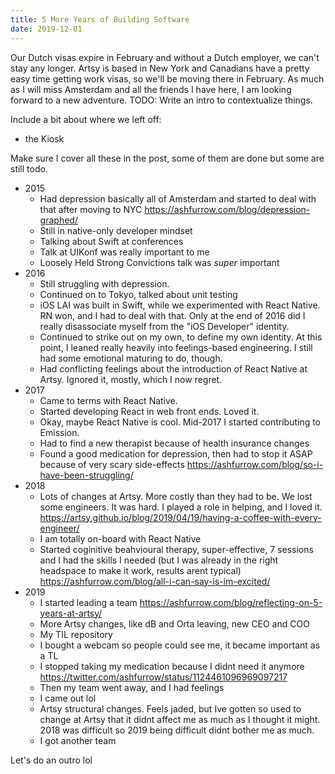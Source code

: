 ```yaml
---
title: 5 More Years of Building Software
date: 2019-12-01
---
```



Our Dutch visas expire in February and without a Dutch employer, we can't stay any longer. Artsy is based in New York and Canadians have a pretty easy time getting work visas, so we'll be moving there in February. As much as I will miss Amsterdam and all the friends I have here, I am looking forward to a new adventure.
TODO: Write an intro to contextualize things.

Include a bit about where we left off:

- the Kiosk

Make sure I cover all these in the post, some of them are done but some are still todo.

- 2015
  - Had depression basically all of Amsterdam and started to deal with that after moving to NYC https://ashfurrow.com/blog/depression-graphed/
  - Still in native-only developer mindset
  - Talking about Swift at conferences
  - Talk at UIKonf was really important to me
  - Loosely Held Strong Convictions talk was _super_ important
- 2016
  - Still struggling with depression.
  - Continued on to Tokyo, talked about unit testing
  - iOS LAI was built in Swift, while we experimented with React Native. RN won, and I had to deal with that. Only at the end of 2016 did I really disassociate myself from the "iOS Developer" identity.
  - Continued to strike out on my own, to define my own identity. At this point, I leaned really heavily into feelings-based engineering. I still had some emotional maturing to do, though.
  - Had conflicting feelings about the introduction of React Native at Artsy. Ignored it, mostly, which I now regret.
- 2017
  - Came to terms with React Native.
  - Started developing React in web front ends. Loved it.
  - Okay, maybe React Native is cool. Mid-2017 I started contributing to Emission.
  - Had to find a new therapist because of health insurance changes
  - Found a good medication for depression, then had to stop it ASAP because of very scary side-effects https://ashfurrow.com/blog/so-i-have-been-struggling/
- 2018
  - Lots of changes at Artsy. More costly than they had to be. We lost some engineers. It was hard. I played a role in helping, and I loved it. https://artsy.github.io/blog/2019/04/19/having-a-coffee-with-every-engineer/
  - I am totally on-board with React Native
  - Started coginitive beahvioural therapy, super-effective, 7 sessions and I had the skills I needed (but I was already in the right headspace to make it work, results arent typical) https://ashfurrow.com/blog/all-i-can-say-is-im-excited/
- 2019
  - I started leading a team https://ashfurrow.com/blog/reflecting-on-5-years-at-artsy/
  - More Artsy changes, like dB and Orta leaving, new CEO and COO
  - My TIL repository
  - I bought a webcam so people could see me, it became important as a TL
  - I stopped taking my medication because I didnt need it anymore https://twitter.com/ashfurrow/status/1124461096969097217
  - Then my team went away, and I had feelings
  - I came out lol
  - Artsy structural changes. Feels jaded, but Ive gotten so used to change at Artsy that it didnt affect me as much as I thought it might. 2018 was difficult so 2019 being difficult didnt bother me as much.
  - I got another team

<Timeline />

Let's do an outro lol
